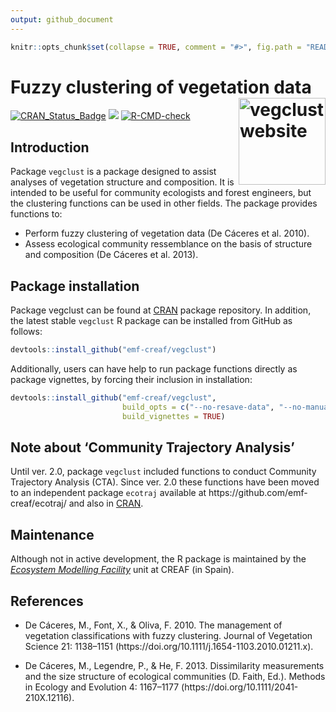 ```yaml
---
output: github_document
---
```


```r

knitr::opts_chunk$set(collapse = TRUE, comment = "#>", fig.path = "README-")
```

# Fuzzy clustering of vegetation data <a href="https://emf-creaf.github.io/vegclust/"><img src="man/figures/logo.png" align="right" height="139" alt="vegclust website" /></a>

  <!-- badges: start -->
  [![CRAN\_Status\_Badge](http://www.r-pkg.org/badges/version/vegclust)](https://cran.r-project.org/package=vegclust)
  [![](https://cranlogs.r-pkg.org/badges/vegclust)](https://cran.rstudio.com/web/packages/vegclust/index.html)
  [![R-CMD-check](https://github.com/emf-creaf/vegclust/workflows/R-CMD-check/badge.svg)](https://github.com/emf-creaf/vegclust/actions)
  <!-- badges: end -->

## Introduction

Package `vegclust` is a package designed to assist analyses of vegetation structure and composition. It is intended to be useful for community ecologists and forest engineers, but the clustering functions can be used in other fields. The package provides functions to:

* Perform fuzzy clustering of vegetation data (De Cáceres et al. 2010).
* Assess ecological community ressemblance on the basis of structure and composition (De Cáceres et al. 2013).

## Package installation

Package vegclust can be found at [CRAN](https://cran.r-project.org/package=vegclust) package repository. In addition, the latest stable `vegclust` R package can be installed from GitHub as follows:

```r
devtools::install_github("emf-creaf/vegclust")
```

Additionally, users can have help to run package functions directly as package vignettes, by forcing their inclusion in installation: 
```r
devtools::install_github("emf-creaf/vegclust", 
                         build_opts = c("--no-resave-data", "--no-manual"),
                         build_vignettes = TRUE)
```

## Note about 'Community Trajectory Analysis'

Until ver. 2.0, package `vegclust` included functions to conduct Community Trajectory Analysis (CTA). Since ver. 2.0 these functions have been moved to an independent package `ecotraj` available at https://github.com/emf-creaf/ecotraj/ and also in [CRAN](https://cran.r-project.org/package=ecotraj).


## Maintenance

Although not in active development, the R package is maintained by the [*Ecosystem Modelling Facility*](https://emf.creaf.cat) unit at CREAF (in Spain).

## References

+ De Cáceres, M., Font, X., & Oliva, F. 2010. The management of vegetation classifications with fuzzy clustering. Journal of Vegetation Science 21: 1138–1151 (https://doi.org/10.1111/j.1654-1103.2010.01211.x).

+ De Cáceres, M., Legendre, P., & He, F. 2013. Dissimilarity measurements and the size structure of ecological communities (D. Faith, Ed.). Methods in Ecology and Evolution 4: 1167–1177  (https://doi.org/10.1111/2041-210X.12116).

